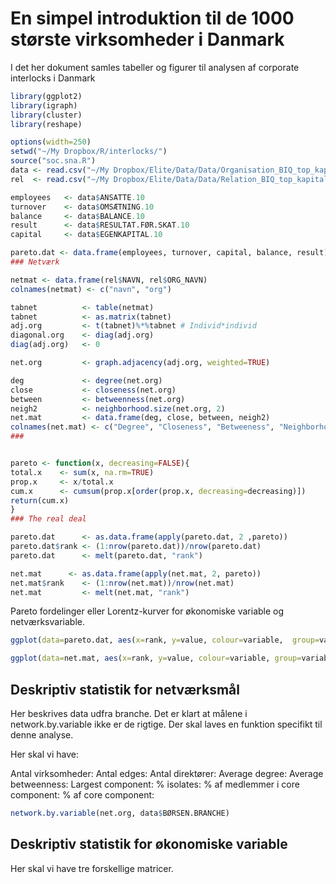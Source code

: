 En simpel introduktion til de 1000 største virksomheder i Danmark
========================================================

I det her dokument samles tabeller og figurer til analysen af corporate interlocks i Danmark


```r
library(ggplot2)
library(igraph)
library(cluster)
library(reshape)

options(width=250)
setwd("~/My Dropbox/R/interlocks/")
source("soc.sna.R")
data <- read.csv("~/My Dropbox/Elite/Data/Data/Organisation_BIQ_top_kapitalfonde.csv", sep="|", encoding="UTF-8")
rel  <- read.csv("~/My Dropbox/Elite/Data/Data/Relation_BIQ_top_kapitalfonde.csv", sep="|", encoding="UTF-8") 

employees   <- data$ANSATTE.10
turnover    <- data$OMSÆTNING.10
balance     <- data$BALANCE.10
result      <- data$RESULTAT.FØR.SKAT.10 
capital     <- data$EGENKAPITAL.10 

pareto.dat <- data.frame(employees, turnover, capital, balance, result)
### Netværk

netmat <- data.frame(rel$NAVN, rel$ORG_NAVN)
colnames(netmat) <- c("navn", "org")

tabnet          <- table(netmat)
tabnet          <- as.matrix(tabnet)
adj.org         <- t(tabnet)%*%tabnet # Individ*individ
diagonal.org    <- diag(adj.org)
diag(adj.org)   <- 0

net.org         <- graph.adjacency(adj.org, weighted=TRUE)

deg             <- degree(net.org) 
close           <- closeness(net.org)
between         <- betweenness(net.org)
neigh2          <- neighborhood.size(net.org, 2)
net.mat         <- data.frame(deg, close, between, neigh2)
colnames(net.mat) <- c("Degree", "Closeness", "Betweeness", "Neighborhood")
###


pareto <- function(x, decreasing=FALSE){
total.x    <- sum(x, na.rm=TRUE)  
prop.x     <- x/total.x 
cum.x      <- cumsum(prop.x[order(prop.x, decreasing=decreasing)])
return(cum.x)
}
### The real deal

pareto.dat      <- as.data.frame(apply(pareto.dat, 2 ,pareto))
pareto.dat$rank <- (1:nrow(pareto.dat))/nrow(pareto.dat) 
pareto.dat      <- melt(pareto.dat, "rank")

net.mat      <- as.data.frame(apply(net.mat, 2, pareto))
net.mat$rank    <- (1:nrow(net.mat))/nrow(net.mat)
net.mat         <- melt(net.mat, "rank")
```

Pareto fordelinger eller Lorentz-kurver for økonomiske variable og netværksvariable.

```r
ggplot(data=pareto.dat, aes(x=rank, y=value, colour=variable,  group=variable)) + geom_line(aes(linetype=variable)) + theme_bw()

ggplot(data=net.mat, aes(x=rank, y=value, colour=variable, group=variable)) + geom_line(aes(linetype=variable)) + theme_bw()
```

## Deskriptiv statistik for netværksmål

Her beskrives data udfra branche. Det er klart at målene i network.by.variable ikke er de rigtige. Der skal laves en funktion specifikt til denne analyse.

Her skal vi have:

Antal virksomheder:
Antal edges:
Antal direktører:
Average degree:
Average betweenness:
Largest component:
% isolates:
% af medlemmer i core component:
% af core component:

```r
network.by.variable(net.org, data$BØRSEN.BRANCHE)
```

## Deskriptiv statistik for økonomiske variable
Her skal vi have tre forskellige matricer.


```r

```